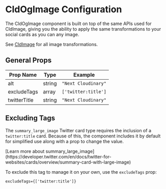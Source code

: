 

<Head>
  <title>CldOgImage Configuration - Next Cloudinary</title>
</Head>

<OgImage title="CldOgImage Configuration" />

# CldOgImage Configuration

The CldOgImage component is built on top of the same APIs used for CldImage, giving you the ability to apply the same transformations to your social cards as you can any image.

See [CldImage](/components/cldimage/configuration) for all image transformations.

## General Props

| Prop Name          | Type   | Example                      |
|--------------------|--------|------------------------------|
| alt                | string | `"Next Cloudinary"`          |
| excludeTags        | array  | `['twitter:title']`          |
| twitterTitle       | string | `"Next Cloudinary"`          |

## Excluding Tags

The `summary_large_image` Twitter card type requires the inclusion of a `twitter:title` card. Because of this, the component includes it by default for simplified use along with a prop to change the value.

<Callout emoji={false}>
  [Learn more about summary_large_image](https://developer.twitter.com/en/docs/twitter-for-websites/cards/overview/summary-card-with-large-image)
</Callout>

To exclude this tag to manage it on your own, use the `excludeTags` prop:

```
excludeTags={['twitter:title']}
```